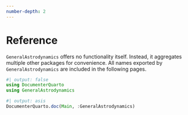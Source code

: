 ```yaml
---
number-depth: 2
---
```


# Reference

`GeneralAstrodynamics` offers no functionality itself. Instead, it aggregates multiple other packages for convenience. All names exported by `GeneralAstrodynamics` are included in the following pages.

```julia
#| output: false
using DocumenterQuarto
using GeneralAstrodynamics
```

```julia
#| output: asis
DocumenterQuarto.doc(Main, :GeneralAstrodynamics)
```